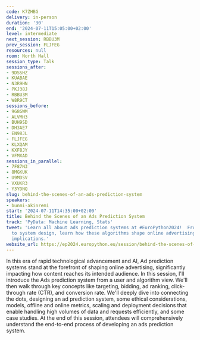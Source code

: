 ```yaml
---
code: K7ZHBG
delivery: in-person
duration: '30'
end: '2024-07-11T15:05:00+02:00'
level: intermediate
next_session: RBBU3M
prev_session: FLJFEG
resources: null
room: North Hall
session_type: Talk
sessions_after:
- 9DSSHZ
- KUABAE
- N3R9HN
- PKJ38J
- RBBU3M
- W8R9CT
sessions_before:
- 9G8GWM
- ALVMH3
- BUH9SD
- DH3AE7
- EN98JL
- FLJFEG
- KLXQAM
- KXF8JY
- VFMXAD
sessions_in_parallel:
- 7F87N3
- 8MGKUK
- U9MDSV
- VXUKR3
- Y3YDNQ
slug: behind-the-scenes-of-an-ads-prediction-system
speakers:
- bunmi-akinremi
start: '2024-07-11T14:35:00+02:00'
title: Behind the Scenes of an Ads Prediction System
track: 'PyData: Machine Learning, Stats'
tweet: 'Learn all about ads prediction systems at #EuroPython2024!  From key concepts
  to system design, learn how these algorithms shape online advertising and its ethical
  implications.'
website_url: https://ep2024.europython.eu/session/behind-the-scenes-of-an-ads-prediction-system
---
```


In this era of rapid technological advancement and AI, Ad prediction systems stand at the forefront of shaping online advertising, significantly impacting how content reaches its intended audience. In this session, I'll introduce the Ads prediction system from a user and algorithm view. We'll then walk through key concepts like targeting, bidding, ad ranking, click-through rate (CTR), and conversion rate. We'll deeply dive into connecting the dots, designing an ad prediction system, some ethical considerations, models, offline and online metrics, scaling and deployment decisions that enable handling high volumes of data and requests efficiently, and some case studies.
At the end of this session, attendees will comprehensively understand the end-to-end process of developing an ads prediction system.
